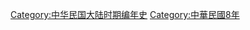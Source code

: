 {{Commonscat|1919 in China}}
{{year in country category|||||中国|亞洲||}}

[[Category:中华民国大陆时期编年史|Category:中华民国大陆时期编年史]]
[[Category:中華民國8年|Category:中華民國8年]]